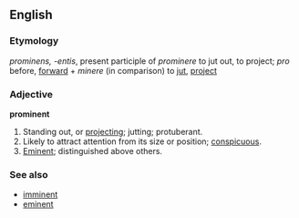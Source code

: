 ==English==

===Etymology===
{{L.}} ''prominens, -entis'', present participle of ''prominere'' to jut out, to project; ''pro'' before, [[forward]] + ''minere'' (in comparison) to [[jut]], [[project]]

===Adjective===
'''prominent'''
#Standing out, or [[project]]ing; jutting; protuberant.
#Likely to attract attention from its size or position; [[conspicuous]].
#[[Eminent]]; distinguished above others.

===See also===
*[[imminent]]
*[[eminent]]